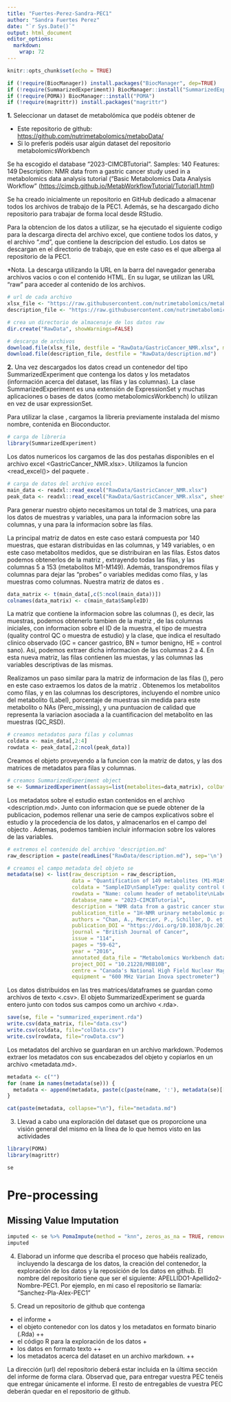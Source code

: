 ```yaml
---
title: "Fuertes-Perez-Sandra-PEC1"
author: "Sandra Fuertes Perez"
date: "`r Sys.Date()`"
output: html_document
editor_options: 
  markdown: 
    wrap: 72
---
```


```r
knitr::opts_chunk$set(echo = TRUE)
```

```r
if (!require(BiocManager)) install.packages("BiocManager", dep=TRUE)
if (!require(SummarizedExperiment)) BiocManager::install("SummarizedExperiment")
if (!require(POMA)) BiocManager::install("POMA")
if (!require(magrittr)) install.packages("magrittr")
```

**1.** Seleccionar un dataset de metabolómica que podéis obtener de

-   Este repositorio de github:
    <https://github.com/nutrimetabolomics/metaboData/>
-   Si lo preferís podéis usar algún dataset del repositorio
    metabolomicsWorkbench

Se ha escogido el database "2023-CIMCBTutorial". Samples: 140 Features:
149 Description: NMR data from a gastric cancer study used in a
metabolomics data analysis tutorial ("Basic Metabolomics Data Analysis
Workflow"
(<https://cimcb.github.io/MetabWorkflowTutorial/Tutorial1.html>)

Se ha creado inicialmente un repositorio en GitHub dedicado a almacenar
todos los archivos de trabajo de la PEC1. Además, se ha descargado dicho
repositorio para trabajar de forma local desde RStudio.

Para la obtencion de los datos a utilizar, se ha ejecutado el siguiente
codigo para la descarga directa del archivo excel, que contiene todos
los datos, y el archivo ".md", que contiene la descripcion del estudio.
Los datos se descargan en el directorio de trabajo, que en este caso es
el que alberga al repositorio de la PEC1.

\*Nota. La descarga utilizando la URL en la barra del navegador generaba
archivos vacios o con el contenido HTML. En su lugar, se utilizan las
URL "raw" para acceder al contenido de los archivos.

```r

# url de cada archivo
xlsx_file <- "https://raw.githubusercontent.com/nutrimetabolomics/metaboData/main/Datasets/2023-CIMCBTutorial/GastricCancer_NMR.xlsx"
description_file <- "https://raw.githubusercontent.com/nutrimetabolomics/metaboData/main/Datasets/2023-CIMCBTutorial/description.md"

# crea un directorio de almacenaje de los datos raw
dir.create("RawData", showWarnings=FALSE)

# descarga de archivos
download.file(xlsx_file, destfile = "RawData/GastricCancer_NMR.xlsx", mode="wb")
download.file(description_file, destfile = "RawData/description.md")
```

**2.** Una vez descargados los datos cread un contenedor del tipo
SummarizedExperiment que contenga los datos y los metadatos (información
acerca del dataset, las filas y las columnas). La clase
SummarizedExperiment es una extensión de ExpressionSet y muchas
aplicaciones o bases de datos (como metabolomicsWorkbench) lo utilizan
en vez de usar expressionSet.

Para utilizar la clase <SummarizedExperiment>, cargamos la libreria
previamente instalada del mismo nombre, contenida en Bioconductor.

```r
# carga de libreria
library(SummarizedExperiment)
```

Los datos numericos los cargamos de las dos pestañas disponibles en el
archivo excel \<GastricCancer_NMR.xlsx\>. Utilizamos la funcion
\<read_excel()\> del paquete <readxl>.

```r
# carga de datos del archivo excel
main_data <- readxl::read_excel("RawData/GastricCancer_NMR.xlsx")
peak_data <- readxl::read_excel("RawData/GastricCancer_NMR.xlsx", sheet="Peak")
```

Para generar nuestro objeto <SummarizedExperiment> necesitamos un total
de 3 matrices, una para los datos de muestras y variables, una para la
informacion sobre las columnas, y una para la informacion sobre las
filas.

La principal matriz de datos en este caso estará compuesta por 140
muestras, que estaran distribuidas en las columnas, y 149 variables, o
en este caso metabolitos medidos, que se distribuiran en las filas.
Estos datos podemos obtenerlos de la matriz <main_data>, extrayendo
todas las filas, y las columnas 5 a 153 (metabolitos M1-M149). Además,
transpondremos filas y columnas para dejar las "probes" o variables
medidas como filas, y las muestras como columnas. Nuestra matriz de
datos es <data_matrix>.

```r
data_matrix <- t(main_data[,c(5:ncol(main_data))])
colnames(data_matrix) <- c(main_data$SampleID)
```

La matriz que contiene la informacion sobre las columnas (<coldata>), es
decir, las muestras, podemos obtenerlo tambien de la matriz <main_data>,
de las columnas iniciales, con informacion sobre el ID de la muestra, el
tipo de muestra (quality control QC o muestra de estudio) y la clase,
que indica el resultado clinico observado (GC = cancer gastrico, BN =
tumor benigno, HE = control sano). Asi, podemos extraer dicha
informacion de las columnas 2 a 4. En esta nueva matriz, las filas
contienen las muestas, y las columnas las variables descriptivas de las
mismas.

Realizamos un paso similar para la matriz de informacion de las filas
(<rowdata>), pero en este caso extraemos los datos de la matriz
<peak_data>. Obtenemos los metabolitos como filas, y en las columnas los
descriptores, incluyendo el nombre unico del metabolito (Label),
porcentaje de muestras sin medida para este metabolito o NAs
(Perc_missing), y una puntuacion de calidad que representa la variacion
asociada a la cuantificacion del metabolito en las muestras (QC_RSD).

```r
# creamos metadatos para filas y columnas
coldata <- main_data[,2:4]
rowdata <- peak_data[,2:ncol(peak_data)]
```

Creamos el objeto <SummarizedExperiment> proveyendo a la funcion con la
matriz de datos, y las dos matrices de metadatos para filas y columnas.

```r
# creamos SummarizedExperiment object
se <- SummarizedExperiment(assays=list(metabolites=data_matrix), colData=coldata, rowData=rowdata)
```

Los metadatos sobre el estudio estan contenidos en el archivo
\<description.md\>. Junto con informacion que se puede obtener de la
publicacion, podemos rellenar una serie de campos explicativos sobre el
estudio y la procedencia de los datos, y almacenarlos en el campo
<metadata> del objecto <SummarizedExperiment>. Ademas, podemos tambien
incluir informacion sobre los valores de las variables.

```r
# extremos el contenido del archivo 'description.md'
raw_description = paste(readLines("RawData/description.md"), sep='\n')

# creamos el campo metadata del objeto se
metadata(se) <- list(raw_description = raw_description,
                     data = "Quantification of 149 metabolites (M1-M149) in 140 patient samples",
                     coldata = "SampleID\nSampleType: quality control QC or patient sample Sample\nClass: GC = Gastric Cancer, BN = Benign Tumor, HE = Healthy Control",
                     rowdata = "Name: column header of metabolite\nLabel: unique name for metabolite\nPerc_missing: percentage of NAs per metabolite\nQC_RSD: quality score",
                     database_name = "2023-CIMCBTutorial",
                     description = "NMR data from a gastric cancer study used in a metabolomics data analysis tutorial\n'Basic Metabolomics Data Analysis Workflow'\n(https://cimcb.github.io/MetabWorkflowTutorial/Tutorial1.html)",
                     publication_title = "1H-NMR urinary metabolomic profiling for diagnosis of gastric cancer",
                     authors = "Chan, A., Mercier, P., Schiller, D. et al.",
                     publication_DOI = "https://doi.org/10.1038/bjc.2015.414",
                     journal = "British Journal of Cancer",
                     issue = "114",
                     pages = "59-62",
                     year = "2016",
                     annotated_data_file = "Metabolomics Workbench data repository\nProject ID PR000699",
                     project_DOI = "10.21228/M8B10B",
                     centre = "Canada's National High Field Nuclear Magnetic Resonance Centre (NANUC)",
                     equipment = "600 MHz Varian Inova spectrometer")
```

Los datos distribuidos en las tres matrices/dataframes se guardan como
archivos de texto \<.csv\>. El objeto SummarizedExperiment se guarda
entero junto con todos sus campos como un archivo \<.rda\>.

```r
save(se, file = "summarized_experiment.rda")
write.csv(data_matrix, file="data.csv")
write.csv(coldata, file="colData.csv")
write.csv(rowdata, file="rowData.csv")
```

Los metadatos del archivo se guardaran en un archivo markdown.\`Podemos
extraer los metadatos con sus encabezados del objeto
<SummarizedExperiment> y copiarlos en un archivo \<metadata.md\>.

```r
metadata <- c("")
for (name in names(metadata(se))) {
  metadata <- append(metadata, paste(c(paste(name, ':'), metadata(se)[[name]], '\n')))
}

cat(paste(metadata, collapse="\n"), file="metadata.md")
```

3.  Llevad a cabo una exploración del dataset que os proporcione una
    visión general del mismo en la línea de lo que hemos visto en las
    actividades
    
```r
library(POMA)
library(magrittr)
```

```r
se
```
# Pre-processing

## Missing Value Imputation

```r
imputed <- se %>% PomaImpute(method = "knn", zeros_as_na = TRUE, remove_na = TRUE, cutoff = 20)
imputed
```
    

4.  Elaborad un informe que describa el proceso que habéis realizado,
    incluyendo la descarga de los datos, la creación del contenedor, la
    exploración de los datos y la reposición de los datos en github. El
    nombre del repositorio tiene que ser el siguiente:
    APELLIDO1-Apellido2-Nombre-PEC1. Por ejemplo, en mi caso el
    repositorio se llamaría: “Sanchez-Pla-Alex-PEC1”

5.  Cread un repositorio de github que contenga

-   el informe +
-   el objeto contenedor con los datos y los metadatos en formato
    binario (.Rda) ++
-   el código R para la exploración de los datos +
-   los datos en formato texto ++
-   los metadatos acerca del dataset en un archivo markdown. ++

La dirección (url) del repositorio deberá estar incluida en la última
sección del informe de forma clara. Observad que, para entregar vuestra
PEC tenéis que entregar únicamente el informe. El resto de entregables
de vuestra PEC deberán quedar en el repositorio de github.
